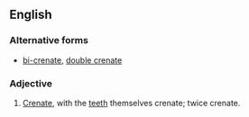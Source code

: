 ==English==

===Alternative forms===
* [[bi-crenate]], [[double crenate]]

===Adjective===
{{en-adj}}

# {{label|en|botany}} [[crenate|Crenate]], with the [[teeth]] themselves crenate; twice crenate.
